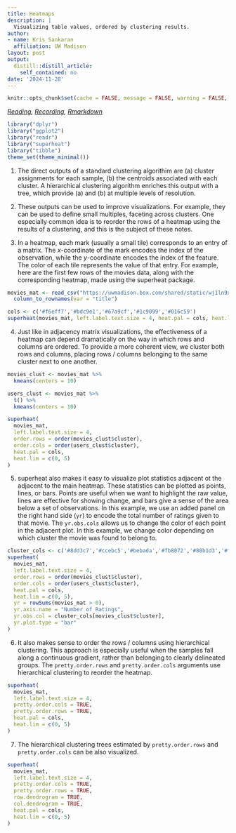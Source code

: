 ```yaml
---
title: Heatmaps
description: |
  Visualizing table values, ordered by clustering results.
author:
- name: Kris Sankaran
  affiliation: UW Madison
layout: post
output:
  distill::distill_article:
    self_contained: no
date: '2024-11-28'
---
```


```r
knitr::opts_chunk$set(cache = FALSE, message = FALSE, warning = FALSE, echo = TRUE)
```

_[Reading](https://rlbarter.github.io/superheat/basic-usage.html), [Recording](https://mediaspace.wisc.edu/media/Week%209%20%5B3%5D%20Heatmaps/1_j0w5upqf), [Rmarkdown](https://github.com/krisrs1128/stat436_s24/blob/main/notes/2024-12-27-week09-03.Rmd)_

```r
library("dplyr")
library("ggplot2")
library("readr")
library("superheat")
library("tibble")
theme_set(theme_minimal())
```

1. The direct outputs of a standard clustering algorithim are (a) cluster
assignments for each sample, (b) the centroids associated with each cluster. A
hierarchical clustering algorithm enriches this output with a tree, which
provide (a) and (b) at multiple levels of resolution.

2. These outputs can be used to improve visualizations. For example, they can be
used to define small multiples, faceting across clusters. One especially common
idea is to reorder the rows of a heatmap using the results of a clustering, and
this is the subject of these notes.

3. In a heatmap, each mark (usually a small tile) corresponds to an entry of a
matrix. The $x$-coordinate of the mark encodes the index of the observation,
while the $y$-coordinate encodes the index of the feature. The color of each
tile represents the value of that entry. For example, here are the first few
rows of the movies data, along with the corresponding heatmap, made using the
superheat package.

```r
movies_mat <- read_csv("https://uwmadison.box.com/shared/static/wj1ln9xtigaoubbxow86y2gqmqcsu2jk.csv") %>%
  column_to_rownames(var = "title")
```

```r
cols <- c('#f6eff7','#bdc9e1','#67a9cf','#1c9099','#016c59')
superheat(movies_mat, left.label.text.size = 4, heat.pal = cols, heat.lim = c(0, 5))
```

4. Just like in adjacency matrix visualizations, the effectiveness of a heatmap
can depend dramatically on the way in which rows and columns are ordered. To
provide a more coherent view, we cluster both rows and columns, placing rows /
columns belonging to the same cluster next to one another.

```r
movies_clust <- movies_mat %>%
  kmeans(centers = 10)

users_clust <- movies_mat %>%
  t() %>%
  kmeans(centers = 10)

superheat(
  movies_mat, 
  left.label.text.size = 4, 
  order.rows = order(movies_clust$cluster),
  order.cols = order(users_clust$cluster),
  heat.pal = cols,
  heat.lim = c(0, 5)
)
```

5. superheat also makes it easy to visualize plot statistics adjacent ot the
adjacent to the main heatmap. These statistics can be plotted as points, lines,
or bars. Points are useful when we want to highlight the raw value, lines are
effective for showing change, and bars give a sense of the area below a set of
observations. In this example, we use an added panel on the right hand side
(`yr`) to encode the total number of ratings given to that movie. The
`yr.obs.cols` allows us to change the color of each point in the adjacent plot.
In this example, we change color depending on which cluster the movie was found
to belong to.

```r
cluster_cols <- c('#8dd3c7','#ccebc5','#bebada','#fb8072','#80b1d3','#fdb462','#b3de69','#fccde5','#d9d9d9','#bc80bd')
superheat(
  movies_mat, 
  left.label.text.size = 4, 
  order.rows = order(movies_clust$cluster),
  order.cols = order(users_clust$cluster),
  heat.pal = cols,
  heat.lim = c(0, 5),
  yr = rowSums(movies_mat > 0),
  yr.axis.name = "Number of Ratings",
  yr.obs.col = cluster_cols[movies_clust$cluster],
  yr.plot.type = "bar"
)
```

6. It also makes sense to order the rows / columns using hierarchical
clustering. This approach is especially useful when the samples fall along a
continuous gradient, rather than belonging to clearly delineated groups. The
`pretty.order.rows` and `pretty.order.cols` arguments use hierarchical
clustering to reorder the heatmap.

```r
superheat(
  movies_mat, 
  left.label.text.size = 4, 
  pretty.order.cols = TRUE,  
  pretty.order.rows = TRUE,
  heat.pal = cols,
  heat.lim = c(0, 5)
)
```

7. The hierarchical clustering trees estimated by `pretty.order.rows` and
`pretty.order.cols` can be also visualized.

```r
superheat(
  movies_mat, 
  left.label.text.size = 4, 
  pretty.order.cols = TRUE,  
  pretty.order.rows = TRUE, 
  row.dendrogram = TRUE,
  col.dendrogram = TRUE,
  heat.pal = cols,
  heat.lim = c(0, 5)
)
```
